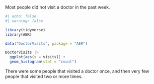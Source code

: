Most people did not visit a doctor in the past week.

```r
#| echo: false
#| warning: false

library(tidyverse)
library(AER)

data("DoctorVisits", package = "AER")

DoctorVisits |>
  ggplot(aes(x = visits)) +
  geom_histogram(stat = "count")
```

There were some people that visited a doctor once, and then very few people that visited two or more times.
